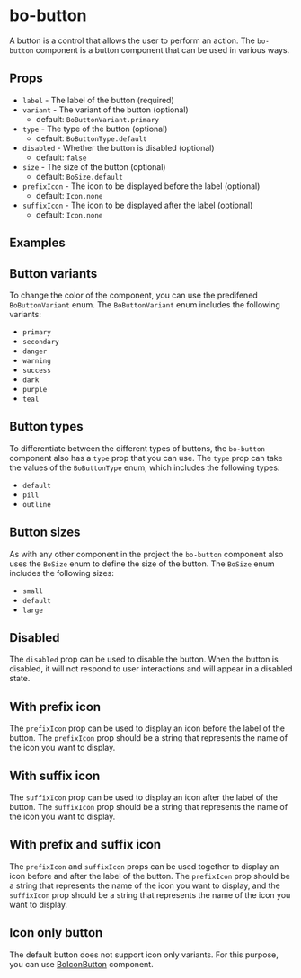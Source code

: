 
<Meta
	title="Components/bo-button"
	component={BoButtonStories.BoButton}
/>

# bo-button

A button is a control that allows the user to perform an action. The `bo-button` component is a button component that can be used in various ways.

## Props

- `label` - The label of the button (required)
- `variant` - The variant of the button (optional)
  - default: `BoButtonVariant.primary`
- `type` - The type of the button (optional)
  - default: `BoButtonType.default`
- `disabled` - Whether the button is disabled (optional)
  - default: `false`
- `size` - The size of the button (optional)
  - default: `BoSize.default`
- `prefixIcon` - The icon to be displayed before the label (optional)
  - default: `Icon.none`
- `suffixIcon` - The icon to be displayed after the label (optional)
  - default: `Icon.none`

## Examples

<Canvas of={BoButtonStories.Example} />
<Controls of={BoButtonStories.Example} />

## Button variants

To change the color of the component, you can use the predifened `BoButtonVariant` enum. The `BoButtonVariant` enum includes the following variants:

- `primary`
- `secondary`
- `danger`
- `warning`
- `success`
- `dark`
- `purple`
- `teal`

<Canvas of={BoButtonStories.Variants} />

## Button types

To differentiate between the different types of buttons, the `bo-button` component also has a `type` prop that you can use. The `type` prop can take the values
of the `BoButtonType` enum, which includes the following types:

- `default`
- `pill`
- `outline`

<Canvas of={BoButtonStories.Types} />

## Button sizes

As with any other component in the project the `bo-button` component also uses the `BoSize` enum to define the size of the button. The `BoSize` enum includes the following sizes:

- `small`
- `default`
- `large`

<Canvas of={BoButtonStories.Sizes} />

## Disabled

The `disabled` prop can be used to disable the button. When the button is disabled, it will not respond to user interactions and will appear in a disabled state.

<Canvas of={BoButtonStories.Disabled} />

## With prefix icon

The `prefixIcon` prop can be used to display an icon before the label of the button. The `prefixIcon` prop should be a string that represents the name of the icon you want to display.

<Canvas of={BoButtonStories.WithPrefixIcon} />

## With suffix icon

The `suffixIcon` prop can be used to display an icon after the label of the button. The `suffixIcon` prop should be a string that represents the name of the icon you want to display.

<Canvas of={BoButtonStories.WithSuffixIcon} />

## With prefix and suffix icon

The `prefixIcon` and `suffixIcon` props can be used together to display an icon before and after the label of the button. The `prefixIcon` prop should be a string that represents the name of the icon you want to display, and the `suffixIcon` prop should be a string that represents the name of the icon you want to display.

<Canvas of={BoButtonStories.WithPrefixAndSuffixIcon} />

## Icon only button

The default button does not support icon only variants. For this purpose, you can use [BoIconButton](../../bo_icon_button/__storybook__/bo_icon_button.mdx) component.
